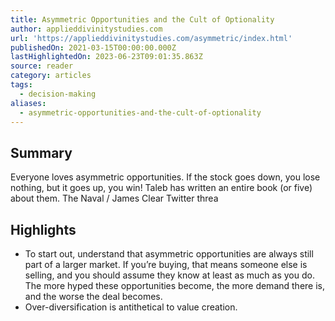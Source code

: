 ```yaml
---
title: Asymmetric Opportunities and the Cult of Optionality
author: applieddivinitystudies.com
url: 'https://applieddivinitystudies.com/asymmetric/index.html'
publishedOn: 2021-03-15T00:00:00.000Z
lastHighlightedOn: 2023-06-23T09:01:35.863Z
source: reader
category: articles
tags:
  - decision-making
aliases:
  - asymmetric-opportunities-and-the-cult-of-optionality
---
```

## Summary

Everyone loves asymmetric opportunities. If the stock goes down, you lose nothing, but it goes up, you win! Taleb has written an entire book (or five) about them. The Naval / James Clear Twitter threa

## Highlights
- To start out, understand that asymmetric opportunities are always still part of a larger market. If you’re buying, that means someone else is selling, and you should assume they know at least as much as you do. The more hyped these opportunities become, the more demand there is, and the worse the deal becomes.
- Over-diversification is antithetical to value creation.
